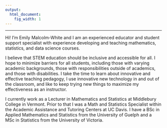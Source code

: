```yaml
---
output:
  html_document:
    fig_width: 1
---
```


----

Hi! I'm Emily Malcolm-White and I am an experienced educator and student support specialist with experience developing and teaching mathematics, statistics, and data science courses. 

I believe that STEM education should be inclusive and accessible for all. I hope to minimize barriers for all students, including those with varying academic backgrounds, those with responsibilities outside of academics, and those with disabilities. I take the time to learn about innovative and effective teaching pedagogy, I use innovative new technology in and out of the classroom, and like to keep trying new things to maximize my effectiveness as an instructor. 

I currently work as a Lecturer in Mathematics and Statistics at Middlebury College in Vermont. Prior to that I was a Math and Statistics Specialist within the Academic Assistance and Tutoring Centers at UC Davis. I have a BSc in Applied Mathematics and Statistics from the University of Guelph and a MSc in Statistics from the University of Victoria. 
